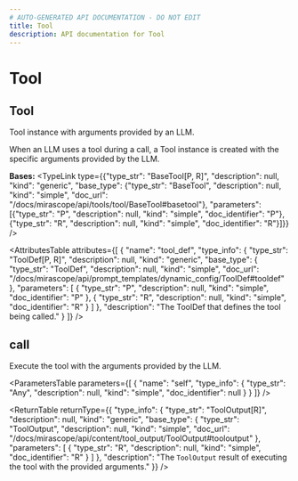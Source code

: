 ```yaml
---
# AUTO-GENERATED API DOCUMENTATION - DO NOT EDIT
title: Tool
description: API documentation for Tool
---
```


# Tool

## <ApiType type="Class" path="tools/tool/Tool" symbolName="Tool" /> Tool

Tool instance with arguments provided by an LLM.

When an LLM uses a tool during a call, a Tool instance is created with the specific
arguments provided by the LLM.

**Bases:** 
<TypeLink type={{"type_str": "BaseTool[P, R]", "description": null, "kind": "generic", "base_type": {"type_str": "BaseTool", "description": null, "kind": "simple", "doc_url": "/docs/mirascope/api/tools/tool/BaseTool#basetool"}, "parameters": [{"type_str": "P", "description": null, "kind": "simple", "doc_identifier": "P"}, {"type_str": "R", "description": null, "kind": "simple", "doc_identifier": "R"}]}} />

<AttributesTable
  attributes={[
  {
    "name": "tool_def",
    "type_info": {
      "type_str": "ToolDef[P, R]",
      "description": null,
      "kind": "generic",
      "base_type": {
        "type_str": "ToolDef",
        "description": null,
        "kind": "simple",
        "doc_url": "/docs/mirascope/api/prompt_templates/dynamic_config/ToolDef#tooldef"
      },
      "parameters": [
        {
          "type_str": "P",
          "description": null,
          "kind": "simple",
          "doc_identifier": "P"
        },
        {
          "type_str": "R",
          "description": null,
          "kind": "simple",
          "doc_identifier": "R"
        }
      ]
    },
    "description": "The ToolDef that defines the tool being called."
  }
]}
/>

## <ApiType type="Function" path="tools/tool/Tool" symbolName="call" /> call

Execute the tool with the arguments provided by the LLM.

<ParametersTable
  parameters={[
  {
    "name": "self",
    "type_info": {
      "type_str": "Any",
      "description": null,
      "kind": "simple",
      "doc_identifier": null
    }
  }
]}
/>

<ReturnTable
  returnType={{
  "type_info": {
    "type_str": "ToolOutput[R]",
    "description": null,
    "kind": "generic",
    "base_type": {
      "type_str": "ToolOutput",
      "description": null,
      "kind": "simple",
      "doc_url": "/docs/mirascope/api/content/tool_output/ToolOutput#tooloutput"
    },
    "parameters": [
      {
        "type_str": "R",
        "description": null,
        "kind": "simple",
        "doc_identifier": "R"
      }
    ]
  },
  "description": "The `ToolOutput` result of executing the tool with the provided arguments."
}}
/>


